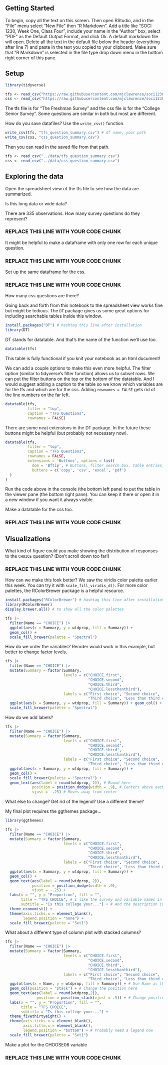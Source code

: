 ## Getting Started

To begin, copy all the text on this screen. Then open RStudio, and in the "File" menu select "New File" then "R Markdown". Add a title like "SOCI 1230, Week One, Class Four", include your name in the "Author" box, select "PDF" as the Default Output Format, and click Ok. A default markdown file will open. Delete all the text in the default file below the header (everything after line 7) and paste in the text you copied to your clipboard. Make sure that "R Markdown" is selected in the file type drop down menu in the bottom right corner of this pane.

## Setup

```r
library(tidyverse)

tfs <- read_csv("https://raw.githubusercontent.com/mjclawrence/soci1230_w22/main/data/tfs_question_summary.csv")
css <- read_csv("https://raw.githubusercontent.com/mjclawrence/soci1230_w22/main/data/css_question_summary.csv")
```

The tfs file is for "The Freshman Survey" and the css file is for the "College Senior Survey". Some questions are similar in both but most are different. 

How do you save datafiles? Use the `write_csv()` function.

```r
write_csv(tfs, "tfs_question_summary.csv") # df name, your path
write_csv(css, "css_question_summary.csv")
```

Then you can read in the saved file from that path.

```r
tfs <- read_csv("../data/tfs_question_summary.csv")
css <- read_csv("../data/css_question_summary.csv")
```


## Exploring the data

Open the spreadsheet view of the tfs file to see how the data are summarized.

Is this long data or wide data?

There are 335 observations. How many survey questions do they represent?

### REPLACE THIS LINE WITH YOUR CODE CHUNK ###

It might be helpful to make a dataframe with only one row for each unique question.

### REPLACE THIS LINE WITH YOUR CODE CHUNK ###

Set up the same dataframe for the css.

### REPLACE THIS LINE WITH YOUR CODE CHUNK ###

How many css questions are there?

Going back and forth from this notebook to the spreadsheet view works fine but might be tedious. The `DT` package gives us some great options for including searchable tables inside this window.

```r
install.packages("DT") # hashtag this line after installation
library(DT)
```

DT stands for datatable. And that's the name of the function we'll use too.

```r
datatable(tfs)
```

This table is fully functional if you knit your notebook as an html document!

We can add a couple options to make this even more helpful. The filter option (similar to tidyverse's filter function) allows us to subset rows. We can put the filter buttons on the top or the bottom of the datatable. And I would suggest adding a caption to the table so we know which variables are for the tfs and which are for the css. Adding `rownames = FALSE` gets rid of the line numbers on the far left.

```r
datatable(tfs,
          filter = "top",
          caption = "TFS Questions",
          rownames = FALSE)
```

There are some neat extensions in the DT package. In the future these buttons might be helpful (but probably not necessary now).

```r
datatable(tfs,
          filter = "top",
          caption = "TFS Questions",
          rownames = FALSE,
          extensions = 'Buttons', options = list(
            dom = 'Bftip', # Buttons, filter search box, table entries, info, pages
            buttons = c('copy', 'csv', 'excel', 'pdf')
  )
)
```

Run the code above in the console (the bottom left pane) to put the table in the viewer pane (the bottom right pane). You can keep it there or open it in a new window if you want it always visible.

Make a datatable for the css too.

### REPLACE THIS LINE WITH YOUR CODE CHUNK ###

## Visualizations

What kind of figure could you make showing the distribution of responses to the `CHOICE` question? (Don't scroll down too far!)

### REPLACE THIS LINE WITH YOUR CODE CHUNK ###


















How can we make this look better? We saw the viridis color palette earlier this week. You can try it with `scale_fill_viridis_d()`. For more color palettes, the RColorBrewer package is a helpful resource.

```r
install.packages("RColorBrewer") # hashtag this line after installation
library(RColorBrewer)
display.brewer.all() # to show all the color palettes
```

```r
tfs |> 
  filter(Name == "CHOICE") |> 
  ggplot(aes(x = Summary, y = wtdprop, fill = Summary)) + 
  geom_col() +
  scale_fill_brewer(palette = "Spectral")
```

How do we order the variables? Reorder would work in this example, but better to change factor levels.

```r
tfs |>  
  filter(Name == "CHOICE") |> 
  mutate(Summary = factor(Summary,
                          levels = c("CHOICE.first",
                                     "CHOICE.second",
                                     "CHOICE.third",
                                     "CHOICE.lessthanthird"),
                          labels = c("First choice", "Second choice",
                                     "Third choice", "Less than third choice"))) |> 
  ggplot(aes(x = Summary, y = wtdprop, fill = Summary)) + geom_col() +
  scale_fill_brewer(palette = "Spectral")
```

How do we add labels?

```r
tfs |>  
  filter(Name == "CHOICE") |> 
  mutate(Summary = factor(Summary,
                          levels = c("CHOICE.first",
                                     "CHOICE.second",
                                     "CHOICE.third",
                                     "CHOICE.lessthanthird"),
                          labels = c("First choice", "Second choice",
                                     "Third choice", "Less than third choice"))) |> 
  ggplot(aes(x = Summary, y = wtdprop, fill = Summary)) + 
  geom_col() +
  scale_fill_brewer(palette = "Spectral") +
  geom_text(aes(label = round(wtdprop, 2)), # Round here
            position = position_dodge(width = .9), # Centers above each column
            vjust = -.25) # Moves away from center
```

What else to change? Get rid of the legend? Use a different theme?

My final plot requires the ggthemes package...

```r
library(ggthemes)
```

```r
tfs |>  
  filter(Name == "CHOICE") |> 
  mutate(Summary = factor(Summary,
                          levels = c("CHOICE.first",
                                     "CHOICE.second",
                                     "CHOICE.third",
                                     "CHOICE.lessthanthird"),
                          labels = c("First choice", "Second choice",
                                     "Third choice", "Less than third choice"))) |> 
  ggplot(aes(x = Summary, y = wtdprop, fill = Summary)) +
  geom_col() +
  geom_text(aes(label = round(wtdprop, 2)),
            position = position_dodge(width = .9),
            vjust = -.25) +
  labs(x = "", y = "Proportion", fill = "",
       title = "TFS CHOICE", # I like the survey and variable names in the title
       subtitle = "Is this college your...") + # And the description in the subtitle
  theme_economist() +
  theme(axis.ticks.x = element_blank(),
        legend.position = "none") +
  scale_fill_brewer(palette = "Set1")
```

What about a different type of column plot with stacked columns?

```r
tfs |>  
  filter(Name == "CHOICE") |> 
  mutate(Summary = factor(Summary,
                          levels = c("CHOICE.first",
                                     "CHOICE.second",
                                     "CHOICE.third",
                                     "CHOICE.lessthanthird"),
                          labels = c("First choice", "Second choice",
                                     "Third choice", "Less than third choice"))) |> 
  ggplot(aes(x = Name, y = wtdprop, fill = Summary)) + # Use Name as the x variable
  geom_col(position = "stack") + # Change the position here
  geom_text(aes(label = round(wtdprop,2)), 
              position = position_stack(vjust = .5)) + # Change position of labels too
  labs(x = "", y = "Proportion", fill = "",
       title = "TFS CHOICE",
       subtitle = "Is this college your...") +
  theme_fivethirtyeight() +
  theme(axis.ticks.x = element_blank(),
        axis.title.x = element_blank(),
        legend.position = "bottom") + # Probably need a legend now
  scale_fill_brewer(palette = "Set1")
```

Make a plot for the CHOOSE06 variable

### REPLACE THIS LINE WITH YOUR CODE CHUNK ###
